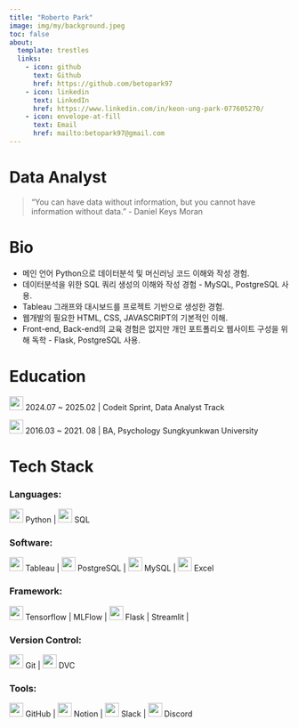 ```yaml
---
title: "Roberto Park"
image: img/my/background.jpeg
toc: false
about:
  template: trestles
  links:
    - icon: github
      text: Github
      href: https://github.com/betopark97
    - icon: linkedin
      text: LinkedIn
      href: https://www.linkedin.com/in/keon-ung-park-077605270/
    - icon: envelope-at-fill
      text: Email
      href: mailto:betopark97@gmail.com
---
```


# Data Analyst {.unnumbered}

> "You can have data without information, but you cannot have information without data." - Daniel Keys Moran

# Bio

- 메인 언어 Python으로 데이터분석 및 머신러닝 코드 이해와 작성 경험.
- 데이터분석을 위한 SQL 쿼리 생성의 이해와 작성 경험 - MySQL, PostgreSQL 사용.
- Tableau 그래프와 대시보드를 프로젝트 기반으로 생성한 경험.
- 웹개발의 필요한 HTML, CSS, JAVASCRIPT의 기본적인 이해.
- Front-end, Back-end의 교육 경험은 없지만 개인 포트폴리오 웹사이트 구성을 위해 독학 - Flask, PostgreSQL 사용.

# Education

<img height=25px src='./img/logos/codeit.svg' />
2024.07 ~ 2025.02 | Codeit Sprint, Data Analyst Track  

<img height=25px src='./img/logos/skku.svg' />
2016.03 ~ 2021. 08 | BA, Psychology Sungkyunkwan University  


# Tech Stack
### Languages:  
<img height=25px src='./img/logos/python.svg'/> Python | 
<img height=25px src='./img/logos/sql.svg' /> SQL  

### Software:  
<img height=25px src='./img/logos/tableau.svg' /> Tableau |
<img height=25px src='./img/logos/postgresql.svg' /> PostgreSQL |
<img height=25px src='./img/logos/mysql.svg' /> MySQL |
<img height=25px src='./img/logos/excel.svg' /> Excel 

### Framework:  
<img height=25px src='./img/logos/tensorflow.svg' /> Tensorflow |
MLFlow |
<img height=25px src='./img/logos/Flask.svg' /> Flask |
Streamlit |

### Version Control:  
<img height=25px src='./img/logos/git.svg' /> Git |
<img height=25px src='./img/logos/dvc.svg' /> DVC

### Tools:  
<img height=25px src='./img/logos/github.svg' /> GitHub |
<img height=25px src='./img/logos/notion.svg' /> Notion |
<img height=25px src='./img/logos/slack.svg' /> Slack |
<img height=25px src='./img/logos/discord.svg' /> Discord
<!-- <img height=25px src='./img/logos/mysql.svg' /> Dagshub -->